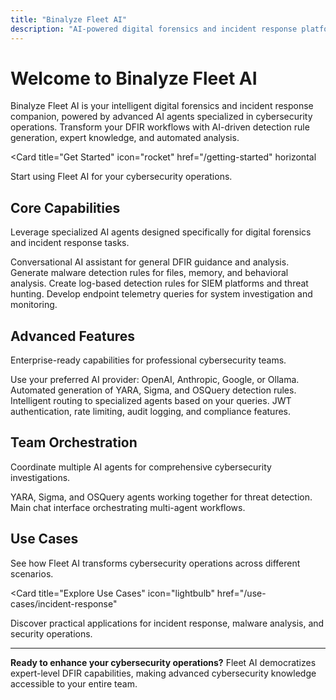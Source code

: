 ```yaml
---
title: "Binalyze Fleet AI"
description: "AI-powered digital forensics and incident response platform with specialized agents for cybersecurity operations"
---
```


# Welcome to Binalyze Fleet AI

Binalyze Fleet AI is your intelligent digital forensics and incident response companion, powered by advanced AI agents specialized in cybersecurity operations. Transform your DFIR workflows with AI-driven detection rule generation, expert knowledge, and automated analysis.

<Card
  title="Get Started"
  icon="rocket"
  href="/getting-started"
  horizontal
>
  Start using Fleet AI for your cybersecurity operations.
</Card>

## Core Capabilities

Leverage specialized AI agents designed specifically for digital forensics and incident response tasks.

<Columns cols={2}>
  <Card
    title="Fleet Agent"
    icon="robot"
    href="/agents/fleet-agent"
  >
    Conversational AI assistant for general DFIR guidance and analysis.
  </Card>
  <Card
    title="YARA Agent"
    icon="shield-virus"
    href="/agents/yara-agent"
  >
    Generate malware detection rules for files, memory, and behavioral analysis.
  </Card>
  <Card
    title="Sigma Agent"
    icon="magnifying-glass-chart"
    href="/agents/sigma-agent"
  >
    Create log-based detection rules for SIEM platforms and threat hunting.
  </Card>
  <Card
    title="OSQuery Agent"
    icon="server"
    href="/agents/osquery-agent"
  >
    Develop endpoint telemetry queries for system investigation and monitoring.
  </Card>
</Columns>

## Advanced Features

Enterprise-ready capabilities for professional cybersecurity teams.

<Columns cols={2}>
  <Card
    title="Bring Your Own AI"
    icon="plug"
    href="/features/byoai"
  >
    Use your preferred AI provider: OpenAI, Anthropic, Google, or Ollama.
  </Card>
  <Card
    title="Detection Rules"
    icon="code"
    href="/features/detection-rules"
  >
    Automated generation of YARA, Sigma, and OSQuery detection rules.
  </Card>
  <Card
    title="Expert System"
    icon="graduation-cap"
    href="/features/expert-system"
  >
    Intelligent routing to specialized agents based on your queries.
  </Card>
  <Card
    title="Enterprise Security"
    icon="lock"
    href="/setup/enterprise-features"
  >
    JWT authentication, rate limiting, audit logging, and compliance features.
  </Card>
</Columns>

## Team Orchestration

Coordinate multiple AI agents for comprehensive cybersecurity investigations.

<Columns cols={2}>
  <Card
    title="Detection Team"
    icon="users"
    href="/teams/detection-team"
  >
    YARA, Sigma, and OSQuery agents working together for threat detection.
  </Card>
  <Card
    title="Blacklight Team"
    icon="comments"
    href="/teams/blacklight-team"
  >
    Main chat interface orchestrating multi-agent workflows.
  </Card>
</Columns>

## Use Cases

See how Fleet AI transforms cybersecurity operations across different scenarios.

<Card
  title="Explore Use Cases"
  icon="lightbulb"
  href="/use-cases/incident-response"
>
  Discover practical applications for incident response, malware analysis, and security operations.
</Card>

---

**Ready to enhance your cybersecurity operations?** Fleet AI democratizes expert-level DFIR capabilities, making advanced cybersecurity knowledge accessible to your entire team.

